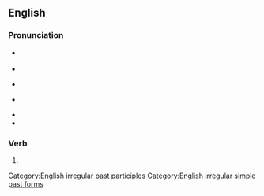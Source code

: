 {{also|Fought}}
==English==

===Pronunciation===
* {{a|UK}} {{IPA|/fɔːt/|lang=en}}
* {{rhymes|ɔːt|lang=en}}
* {{a|US}} {{IPA|/fɔt/|lang=en}}
* {{a|cot-caught}} {{IPA|/fɑt/|lang=en}}
* {{audio|en-us-fought.ogg|Audio (US)|lang=en}}
* {{rhymes|en|ɔː(ɹ)t}}

===Verb===
{{head|en|verb form}}

# {{en-past of|fight}}

[[Category:English irregular past participles]]
[[Category:English irregular simple past forms]]